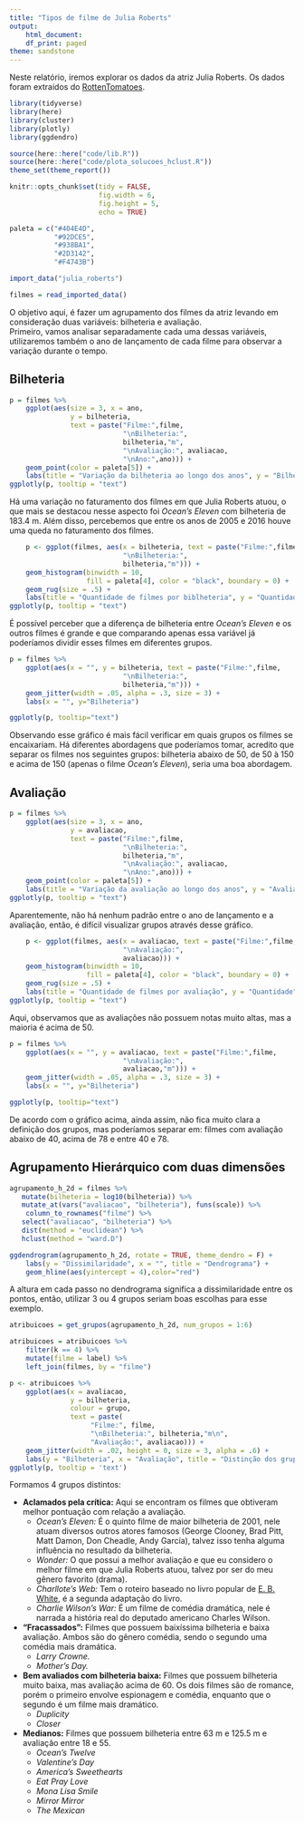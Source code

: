 ```yaml
---
title: "Tipos de filme de Julia Roberts"
output:
    html_document:
    df_print: paged
theme: sandstone
---
```


Neste relatório, iremos explorar os dados da atriz Julia Roberts. Os dados foram extraídos do [RottenTomatoes](https://www.rottentomatoes.com/).


```r
library(tidyverse)
library(here)
library(cluster)
library(plotly)
library(ggdendro)

source(here::here("code/lib.R"))
source(here::here("code/plota_solucoes_hclust.R"))
theme_set(theme_report())

knitr::opts_chunk$set(tidy = FALSE,
                      fig.width = 6,
                      fig.height = 5,
                      echo = TRUE)

paleta = c("#404E4D",
           "#92DCE5",
           "#938BA1",
           "#2D3142",
           "#F4743B")
```

```r
import_data("julia_roberts")
```


```r
filmes = read_imported_data()
```

O objetivo aqui, é fazer um agrupamento dos filmes da atriz levando em consideração duas variáveis: bilheteria e avaliação.
</br>
Primeiro, vamos analisar separadamente cada uma dessas variáveis, utilizaremos também o ano de lançamento de cada filme para observar a variação durante o tempo.

## Bilheteria

```r
p = filmes %>% 
    ggplot(aes(size = 3, x = ano, 
               y = bilheteria, 
               text = paste("Filme:",filme,
                            "\nBilheteria:",
                            bilheteria,"m",
                            "\nAvaliação:", avaliacao,
                            "\nAno:",ano))) +
    geom_point(color = paleta[5]) +
    labs(title = "Variação da bilheteria ao longo dos anos", y = "Bilheteria", x = "Ano de lançamento")
ggplotly(p, tooltip = "text")
```

Há uma variação no faturamento dos filmes em que Julia Roberts atuou, o que mais se destacou nesse aspecto foi *Ocean's Eleven* com bilheteria de 183.4 m. Além disso, percebemos que entre os anos de 2005 e 2016 houve uma queda no faturamento dos filmes.

```r
    p <- ggplot(filmes, aes(x = bilheteria, text = paste("Filme:",filme,
                            "\nBilheteria:",
                            bilheteria,"m"))) + 
    geom_histogram(binwidth = 10, 
                   fill = paleta[4], color = "black", boundary = 0) + 
    geom_rug(size = .5) +
    labs(title = "Quantidade de filmes por biblheteria", y = "Quantidade", x = "Bilheteria")
ggplotly(p, tooltip = "text")

```

É possível perceber que a diferença de bilheteria entre *Ocean's Eleven* e os outros filmes é grande e que comparando apenas essa variável já poderíamos dividir esses filmes em diferentes grupos.



```r
p = filmes %>% 
    ggplot(aes(x = "", y = bilheteria, text = paste("Filme:",filme,
                            "\nBilheteria:",
                            bilheteria,"m"))) + 
    geom_jitter(width = .05, alpha = .3, size = 3) + 
    labs(x = "", y="Bilheteria")

ggplotly(p, tooltip="text")
```

Observando esse gráfico é mais fácil verificar em quais grupos os filmes se encaixariam. Há diferentes abordagens que poderíamos tomar, acredito que separar os filmes nos seguintes grupos: bilheteria abaixo de 50, de 50 à 150 e acima de 150 (apenas o filme *Ocean's Eleven*), seria uma boa abordagem. 


## Avaliação

```r
p = filmes %>% 
    ggplot(aes(size = 3, x = ano, 
               y = avaliacao, 
               text = paste("Filme:",filme,
                            "\nBilheteria:",
                            bilheteria,"m",
                            "\nAvaliação:", avaliacao,
                            "\nAno:",ano))) +
    geom_point(color = paleta[5]) +
    labs(title = "Variação da avaliação ao longo dos anos", y = "Avaliação", x = "Ano de lançamento")
ggplotly(p, tooltip = "text")
```

Aparentemente, não há nenhum padrão entre o ano de lançamento e a avaliação, então, é difícil visualizar grupos através desse gráfico.


```r
    p <- ggplot(filmes, aes(x = avaliacao, text = paste("Filme:",filme,
                            "\nAvaliação:",
                            avaliacao))) + 
    geom_histogram(binwidth = 10, 
                   fill = paleta[4], color = "black", boundary = 0) + 
    geom_rug(size = .5) +
    labs(title = "Quantidade de filmes por avaliação", y = "Quantidade",x = "Avaliação")
ggplotly(p, tooltip = "text")
```

Aqui, observamos que as avaliações não possuem notas muito altas, mas a maioria é acima de 50.

```r
p = filmes %>% 
    ggplot(aes(x = "", y = avaliacao, text = paste("Filme:",filme,
                            "\nAvaliação:",
                            avaliacao,"m"))) + 
    geom_jitter(width = .05, alpha = .3, size = 3) + 
    labs(x = "", y="Bilheteria")

ggplotly(p, tooltip="text")
```

De acordo com o gráfico acima, ainda assim, não fica muito clara a definição dos grupos, mas poderíamos separar em: filmes com avaliação abaixo de 40, acima de 78 e entre 40 e 78.

## Agrupamento Hierárquico com duas dimensões

```r
agrupamento_h_2d = filmes %>%
   mutate(bilheteria = log10(bilheteria)) %>%
   mutate_at(vars("avaliacao", "bilheteria"), funs(scale)) %>% 
    column_to_rownames("filme") %>% 
   select("avaliacao", "bilheteria") %>%
   dist(method = "euclidean") %>%
   hclust(method = "ward.D")

ggdendrogram(agrupamento_h_2d, rotate = TRUE, theme_dendro = F) +
    labs(y = "Dissimilaridade", x = "", title = "Dendrograma") +
    geom_hline(aes(yintercept = 4),color="red")

```
    
A altura em cada passo no dendrograma significa a dissimilaridade entre os pontos, então, utilizar 3 ou 4 grupos seriam boas escolhas para esse exemplo.

```r

atribuicoes = get_grupos(agrupamento_h_2d, num_grupos = 1:6)

atribuicoes = atribuicoes %>% 
    filter(k == 4) %>%
    mutate(filme = label) %>% 
    left_join(filmes, by = "filme")

p <- atribuicoes %>%
    ggplot(aes(x = avaliacao,
               y = bilheteria,
               colour = grupo,
               text = paste(
                    "Filme:", filme,
                    "\nBilheteria:", bilheteria,"m\n",
                    "Avaliação:", avaliacao))) +
    geom_jitter(width = .02, height = 0, size = 3, alpha = .6) +
    labs(y = "Bilheteria", x = "Avaliação", title = "Distinção dos grupos") 
ggplotly(p, tooltip = 'text')
```

Formamos 4 grupos distintos:

* **Aclamados pela crítica:** Aqui se encontram os filmes que obtiveram melhor pontuação com relação a avaliação.
    + *Ocean's Eleven:* É o quinto filme de maior bilheteria de 2001, nele atuam diversos outros atores famosos (George Clooney, Brad Pitt, Matt Damon, Don Cheadle, Andy García), talvez isso tenha alguma influência no resultado da bilheteria.
    + *Wonder:* O que possui a melhor avaliação e que eu considero o melhor filme em que Julia Roberts atuou, talvez por ser do meu gênero favorito (drama).
    + *Charllote's Web:* Tem o roteiro baseado no livro popular de [E. B. White](https://pt.wikipedia.org/wiki/Elwyn_Brooks_White), é a segunda adaptação do livro.
    + *Charlie Wilson's War:* É um filme de comédia dramática, nele é narrada a história real do deputado americano Charles Wilson.
  
* **"Fracassados":** Filmes que possuem baixíssima bilheteria e baixa avaliação. Ambos são do gênero comédia, sendo o segundo uma comédia mais dramática.
    + *Larry Crowne.*
    + *Mother's Day.*
  
* **Bem avaliados com bilheteria baixa:** Filmes que possuem bilheteria muito baixa, mas avaliação acima de 60. Os dois filmes são de romance, porém o primeiro envolve espionagem e comédia, enquanto que o segundo é um filme mais dramático.
    + *Duplicity* 
    + *Closer*

* **Medianos:** Filmes que possuem bilheteria entre 63 m e 125.5 m e avaliação entre 18 e 55.
    + *Ocean's Twelve*
    + *Valentine's Day*
    + *America's Sweethearts*
    + *Eat Pray Love*
    + *Mona Lisa Smile*
    + *Mirror Mirror*
    + *The Mexican*